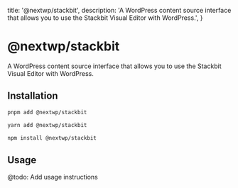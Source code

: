   title: '@nextwp/stackbit',
  description:
    'A WordPress content source interface that allows you to use the Stackbit Visual Editor with WordPress.',
}

# @nextwp/stackbit

A WordPress content source interface that allows you to use the Stackbit Visual Editor with WordPress.

## Installation

<CodeGroup>

```bash {{ title: "pnpm" }}
pnpm add @nextwp/stackbit
```

```bash {{ title: "yarn" }}
yarn add @nextwp/stackbit
```

```bash {{ title: "npm" }}
npm install @nextwp/stackbit
```

</CodeGroup>

## Usage

<Note>@todo: Add usage instructions</Note>
